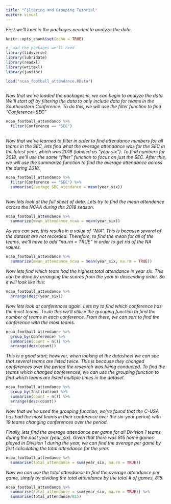 ```yaml
---
title: "Filtering and Grouping Tutorial"
editor: visual
---
```


*First we'll load in the packages needed to analyze the data.*

```r
knitr::opts_chunk$set(echo = TRUE)

# Load the packages we'll need
library(tidyverse)
library(lubridate)
library(readxl)
library(writexl)
library(janitor)

```


```r

load("ncaa_football_attendance.RData")
  

```

*Now that we've loaded the packages in, we can begin to analyze the data. We'll start off by filtering the data to only include data for teams in the Southeastern Conference. To do this, we will use the filter function to find "Conference=SEC"*

```r

ncaa_football_attendance %>% 
  filter(Conference == "SEC")
  

```

*Now that we've learned to filter in order to find attendance numbers for all teams in the SEC, lets find what the average attendance was for the SEC in the latest year, which was 2018 (labeled as "year six"). To find numbers for 2018, we'll use the same "filter" function to focus on just the SEC. After this, we will use the summarize function to find the average attendance across the during 2018.*

```r

ncaa_football_attendance %>% 
  filter(Conference == "SEC") %>% 
  summarise(average_SEC_atendance = mean(year_six))
  

```

*Now lets look at the full sheet of data. Lets try to find the mean attendance across the NCAA during the 2018 season.*

```r

ncaa_football_attendance %>% 
  summarize(mean_attendance_ncaa = mean(year_six))

```

*As you can see, this results in a value of "N/A". This is because several of the dataset are not recorded. Therefore, to find the mean for all of the teams, we'll have to add "na.rm = TRUE" in order to get rid of the NA values.*

```r

ncaa_football_attendance %>% 
  summarize(mean_attendance_ncaa = mean(year_six, na.rm = TRUE))

```

*Now lets find which team had the highest total attendance in year six. This can be done by arranging the scores from the year in descending order. So it will look like this:*

```r

ncaa_football_attendance %>% 
  arrange(desc(year_six))

```

*Now lets look at conferences again. Lets try to find which conference has the most teams. To do this we'll utilize the grouping function to find the number of teams in each conference. From there, we can sort to find the conference with the most teams.*

```r

ncaa_football_attendance %>% 
  group_by(Conference) %>% 
  summarise(count = n()) %>% 
  arrange(desc(count))

```

*This is a good start; however, when looking at the datasheet we can see that several teams are listed twice. This is because they changed conferences over the period the research was being conducted. To find the teams which changed conferences, we can use the grouping function to find which teams are listed multiple times in the dataset.*

```r

ncaa_football_attendance %>% 
  group_by(Institution) %>% 
  summarise(count = n()) %>% 
  arrange(desc(count))

```

*Now that we've used the grouping function, we've found that the C-USA has had the most teams in their conference over the six-year period, with 19 teams changing conferences over the period.*

*Finally, lets find the average attendance per game for all Division 1 teams during the past year (year_six). Given that there was 815 home games played in Division 1 during the year, we can find the average per game by first calculating the total attendance for the year.*

```r

ncaa_football_attendance %>% 
  summarise(total_attendance = sum(year_six, na.rm = TRUE))

```

*Now we can use the total attendance to find the average attendance per game, simply by dividing the total attendance by the total \# of games, 815.*

```r

ncaa_football_attendance %>% 
  summarise(total_attendance = sum(year_six, na.rm = TRUE)) %>% 
  summarise(total_attendance/815)

```
